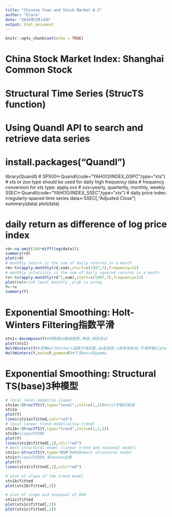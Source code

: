 ```yaml
---
title: "Chinese Yuan and Stock Market 6-2"
author: "Elara"
date: "2016年5月14日"
output: html_document
---
```


```r
knitr::opts_chunk$set(echo = TRUE)
```

# China Stock Market Index: Shanghai Common Stock
# Structural Time Series (StrucTS function)
#
# Using Quandl API to search and retrieve data series
# install.packages("Quandl")
library(Quandl)
# SP500<-Quandl(code="YAHOO/INDEX_GSPC",type="xts") 
# xts or zoo type should be used for daily high frequency data
# frequency conversion for xts type: apply.xxx
# xxx=yearly, quartertly, monthly, weekly
SSEC<-Quandl(code="YAHOO/INDEX_SSEC",type="xts") 
# daily price index: irregularly-spaced time series
data<-SSEC[,"Adjusted Close"]
summary(data)
plot(data)

# daily return as difference of log price index
```r
rd<-na.omit(100*diff(log(data)))
summary(rd)
plot(rd)
# monthly return is the sum of daily returns in a month
rm<-ts(apply.monthly(rd,sum),start=c(1997,7),frequency=12)
# monthly volatility is the sum of daily squared returns in a month
rv<-ts(apply.monthly(rd^2,sum),start=c(1997,7),frequency=12)
plot(rv)#risk level monthly ,ylab is wrong
Y<-rv
summary(Y)
```

# Exponential Smoothing: Holt-Winters Filtering指数平滑
```r
sts1<-decompose(Y)#把数据分解成趋势,季度,随机扰动
plot(sts1)
HoltWinters(Y)#求解HoltWinters指数平滑系数,ab是趋势,s是季度影响,平滑参数alpha:30%的过去影响,beta:没有斜率趋势=0
HoltWinters(Y,beta=F,gamma=F)#不含beta和gamma
```

# Exponential Smoothing: Structural TS(base)3种模型
```r
# local level model(no slope)
sts1a<-StructTS(Y,type="level",init=c(1,1))#init参数初始值
sts1a
plot(Y)
lines(sts1a$fitted,col="red")
# local linear trend model(allow trend)
sts1b<-StructTS(Y,type="trend",init=c(1,1,1))
sts1b#slope仍然是0
plot(Y)
lines(sts1b$fitted[,1],col="red")
# best structural model (linear trend and seasonal model)
sts1c<-StructTS(Y,type="BSM")#BSM=best structural model
sts1c#slope仍然是0,有season因素
plot(Y)
lines(sts1c$fitted[,1],col="red")

# plot of slope of the trend model
sts1b$fitted
plot(sts1b$fitted[,2])

# plot of slope and seasonal of BSM
sts1c$fitted
plot(sts1c$fitted[,2])
plot(sts1c$fitted[,3])
```